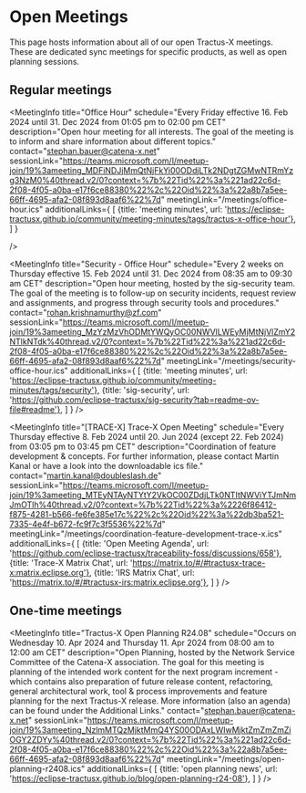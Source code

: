 
# Open Meetings

This page hosts information about all of our open Tractus-X meetings.
These are dedicated sync meetings for specific products, as well as open planning sessions.

## Regular meetings

<MeetingInfo title="EDC Weekly | Extended"
             schedule="Every Tuesday from 10:30 am to 11:00 am CET"
             description="Open house meeting to support with anything EDC related. You have questions about EDC, problems running/ configuring EDC in your environment or want to know what´s next in EDC and when to expect? This is the place to ask all these questions."
             contact="benjamin.bw.westphal@mercedes-benz.com"
             sessionLink="https://teams.microsoft.com/l/meetup-join/19%3ameeting_Y2JmZWMzNDktNmFkMC00ZThhLTg2N2QtNDRkYmUwNDcwNWRm%40thread.v2/0?context=%7b%22Tid%22%3a%229652d7c2-1ccf-4940-8151-4a92bd474ed0%22%2c%22Oid%22%3a%22a92c6916-f523-4c1d-9ab7-61b5e6eef3be%22%7d"
             meetingLink="/meetings/edc-weekly-extended.ics"
/>

<MeetingInfo title="Office Hour"
             schedule="Every Friday effective 16. Feb 2024 until 31. Dec 2024 from 01:05 pm to 02:00 pm CET"
             description="Open hour meeting for all interests. The goal of the meeting is to inform and share information about different topics."
             contact="stephan.bauer@catena-x.net"
             sessionLink="https://teams.microsoft.com/l/meetup-join/19%3ameeting_MDFiNDJjMmQtNjFkYi00ODdjLTk2NDgtZGMwNTRmYzg3NzM0%40thread.v2/0?context=%7b%22Tid%22%3a%221ad22c6d-2f08-4f05-a0ba-e17f6ce88380%22%2c%22Oid%22%3a%22a8b7a5ee-66ff-4695-afa2-08f893d8aaf6%22%7d"
             meetingLink="/meetings/office-hour.ics"
             additionalLinks={
                [
                    {title: 'meeting minutes', url: 'https://eclipse-tractusx.github.io/community/meeting-minutes/tags/tractus-x-office-hour'},
                ]
             }
             
/>

<MeetingInfo title="NewJoiner - Office Hour"
             schedule="Every 4 weeks on Friday effective 8. Mar 2024 until 31. Dec 2024 from 02:05 pm to 03:00 pm CET"
             description="Open hour meeting for all new joiner. The goal of the meeting is to provide an easy entry on all topics. The meeting will only take place if specific questions have been submitted. Please reach out in the first place to Stephan Bauer"
             contact="stephan.bauer@catena-x.net"
             sessionLink="https://teams.microsoft.com/l/meetup-join/19%3ameeting_ZjAzYzVjZGEtZjEwNC00NDI5LWEwODEtN2RhNmI0NDEzNTI2%40thread.v2/0?context=%7b%22Tid%22%3a%221ad22c6d-2f08-4f05-a0ba-e17f6ce88380%22%2c%22Oid%22%3a%22a8b7a5ee-66ff-4695-afa2-08f893d8aaf6%22%7d"
             meetingLink="/meetings/newjoiner-office-hour.ics"
/>

<MeetingInfo title="Committer Meeting"
             schedule="Every 2 weeks on Friday effective 16. Feb 2024 until 31. Dec 2024 from 02:05 pm to 03:00 pm CET"
             description="Open hour meeting for Eclipse Tractus-X committers. The goal of the meeting is to discuss and share specific committer tasks/responsibilities."
             contact="stephan.bauer@catena-x.net"
             sessionLink="https://teams.microsoft.com/l/meetup-join/19%3ameeting_ZjlmNTc5MjMtN2Y2YS00YjliLTg3NTItNWE1MmMzMWUzNmYw%40thread.v2/0?context=%7b%22Tid%22%3a%221ad22c6d-2f08-4f05-a0ba-e17f6ce88380%22%2c%22Oid%22%3a%22a8b7a5ee-66ff-4695-afa2-08f893d8aaf6%22%7d"
             meetingLink="/meetings/committer-office-hour.ics"
/>

<MeetingInfo title="Security - Office Hour"
             schedule="Every 2 weeks on Thursday effective 15. Feb 2024 until 31. Dec 2024 from 08:35 am to 09:30 am CET"
             description="Open hour meeting, hosted by the sig-security team. The goal of the meeting is to follow-up on security incidents, request review and assignments, and progress through security tools and procedures."
             contact="rohan.krishnamurthy@zf.com"
             sessionLink="https://teams.microsoft.com/l/meetup-join/19%3ameeting_MzYzMzVhODMtYWQyOC00NWVlLWEyMjMtNjVlZmY2NTlkNTdk%40thread.v2/0?context=%7b%22Tid%22%3a%221ad22c6d-2f08-4f05-a0ba-e17f6ce88380%22%2c%22Oid%22%3a%22a8b7a5ee-66ff-4695-afa2-08f893d8aaf6%22%7d"
             meetingLink="/meetings/security-office-hour.ics"
             additionalLinks={
                [
                    {title: 'meeting minutes', url: 'https://eclipse-tractusx.github.io/community/meeting-minutes/tags/security'},
                    {title: 'sig-security', url: 'https://github.com/eclipse-tractusx/sig-security?tab=readme-ov-file#readme'},
                ]
             }
/>

<MeetingInfo title="[TRACE-X] Trace-X Open Meeting"
             schedule="Every Thursday effective 8. Feb 2024 until 20. Jun 2024 (except 22. Feb 2024) from 03:05 pm to 03:45 pm CET"
             description="Coordination of feature development & concepts. For further information, please contact Martin Kanal or have a look into the downloadable ics file."
             contact="martin.kanal@doubleslash.de"
             sessionLink="https://teams.microsoft.com/l/meetup-join/19%3ameeting_MTEyNTAyNTYtY2VkOC00ZDdjLTk0NTItNWViYTJmNmJmOTlh%40thread.v2/0?context=%7b%22Tid%22%3a%2226f86412-f875-4281-b566-fe6fe385e17c%22%2c%22Oid%22%3a%22db3ba521-7335-4e4f-b672-fc9f7c3f5536%22%7d"
             meetingLink="/meetings/coordination-feature-development-trace-x.ics"
             additionalLinks={
                [
                    {title: 'Open Meeting Agenda', url: 'https://github.com/eclipse-tractusx/traceability-foss/discussions/658'},
                    {title: 'Trace-X Matrix Chat', url: 'https://matrix.to/#/#tractusx-trace-x:matrix.eclipse.org'},
                    {title: 'IRS Matrix Chat', url: 'https://matrix.to/#/#tractusx-irs:matrix.eclipse.org'},
                ]
             }
/>

## One-time meetings

<MeetingInfo title="Tractus-X Open Planning R24.08"
             schedule="Occurs on Wednesday 10. Apr 2024 and Thursday 11. Apr 2024 from 08:00 am to 12:00 am CET"
             description="Open Planning, hosted by the Network Service Committee of the Catena-X association. The goal for this meeting is planning of the intended work content for the next program increment - which contains also preparation of future release content, refactoring, general architectural work, tool & process improvements and feature planning for the next Tractus-X release. More information (also an agenda) can be found under the Additional Links."
             contact="stephan.bauer@catena-x.net"
             sessionLink="https://teams.microsoft.com/l/meetup-join/19%3ameeting_NzlmMTQzMjktMmQ4YS00ODAxLWIwMjktZmZmZmZiOGY2ZDYy%40thread.v2/0?context=%7b%22Tid%22%3a%221ad22c6d-2f08-4f05-a0ba-e17f6ce88380%22%2c%22Oid%22%3a%22a8b7a5ee-66ff-4695-afa2-08f893d8aaf6%22%7d"
             meetingLink="/meetings/open-planning-r2408.ics"
             additionalLinks={
                [
                    {title: 'open planning news', url: 'https://eclipse-tractusx.github.io/blog/open-planning-r24-08'},
                ]
             }
/>
